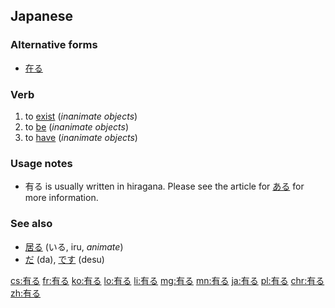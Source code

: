 ==Japanese==
{{ja-kanjitab|あ|sort=ある|yomi=kun}}

===Alternative forms===
*[[在る]]

===Verb===
{{ja-verb|type=1|tr=intrans|ある}}

# to [[exist]] (''inanimate objects'')
# to [[be]] (''inanimate objects'')
# to [[have]] (''inanimate objects'')

===Usage notes===
*有る is usually written in hiragana. Please see the article for [[ある]] for more information.

===See also===
*[[居る]] (いる, iru, ''animate'')
*[[だ]] (da), [[です]] (desu)

[[cs:有る]]
[[fr:有る]]
[[ko:有る]]
[[lo:有る]]
[[li:有る]]
[[mg:有る]]
[[mn:有る]]
[[ja:有る]]
[[pl:有る]]
[[chr:有る]]
[[zh:有る]]